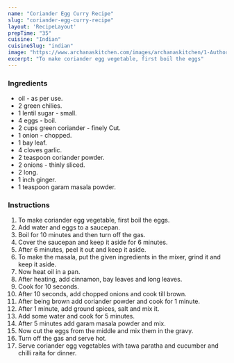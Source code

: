 ---
name: "Coriander Egg Curry Recipe"
slug: "coriander-egg-curry-recipe"
layout: 'RecipeLayout'
prepTime: "35"
cuisine: "Indian"
cuisineSlug: "indian"
image: "https://www.archanaskitchen.com/images/archanaskitchen/1-Author/Nithya_Anantham/Coriander_Egg_Curry_Recipe.jpg"
excerpt: "To make coriander egg vegetable, first boil the eggs"
---

### Ingredients

-  oil - as per use.
-  2 green chilies.
-  1 lentil sugar - small.
- 4 eggs - boil.
-  2 cups green coriander - finely Cut.
-  1 onion - chopped.
-  1 bay leaf.
-  4 cloves garlic.
-  2 teaspoon coriander powder.
-  2 onions - thinly sliced.
-  2 long.
-  1 inch ginger.
-  1 teaspoon garam masala powder.

### Instructions

1. To make coriander egg vegetable, first boil the eggs.
1. Add water and eggs to a saucepan.
1. Boil for 10 minutes and then turn off the gas.
1. Cover the saucepan and keep it aside for 6 minutes.
1. After 6 minutes, peel it out and keep it aside.
1. To make the masala, put the given ingredients in the mixer, grind it and keep it aside.
1. Now heat oil in a pan.
1. After heating, add cinnamon, bay leaves and long leaves.
1. Cook for 10 seconds.
1. After 10 seconds, add chopped onions and cook till brown.
1. After being brown add coriander powder and cook for 1 minute.
1. After 1 minute, add ground spices, salt and mix it.
1. Add some water and cook for 5 minutes.
1. After 5 minutes add garam masala powder and mix.
1. Now cut the eggs from the middle and mix them in the gravy.
1. Turn off the gas and serve hot.
1. Serve coriander egg vegetables with tawa paratha and cucumber and chilli raita for dinner.
